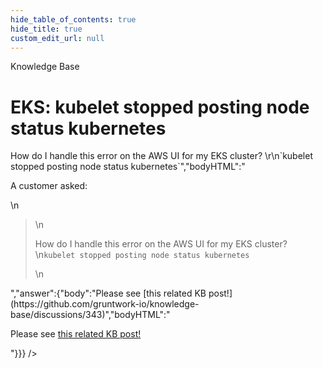 ```yaml
---
hide_table_of_contents: true
hide_title: true
custom_edit_url: null
---
```



<head>
  <link rel="canonical" href="https://github.com/gruntwork-io/knowledge-base/discussions/344" />
</head>

<CenterLayout>
<span className="searchCategory">Knowledge Base</span>
<h1>EKS: kubelet stopped posting node status kubernetes</h1>
<GitHub discussion={{"id":"D_kwDOF8slf84APPKf","number":344,"author":{"login":"zackproser"},"title":"EKS: kubelet stopped posting node status kubernetes","body":"A customer asked: \r\n> How do I handle this error on the AWS UI for my EKS cluster? \r\n`kubelet stopped posting node status kubernetes`","bodyHTML":"<p dir=\"auto\">A customer asked:</p>\n<blockquote>\n<p dir=\"auto\">How do I handle this error on the AWS UI for my EKS cluster?<br>\n<code class=\"notranslate\">kubelet stopped posting node status kubernetes</code></p>\n</blockquote>","answer":{"body":"Please see [this related KB post!](https://github.com/gruntwork-io/knowledge-base/discussions/343)","bodyHTML":"<p dir=\"auto\">Please see <a href=\"https://github.com/gruntwork-io/knowledge-base/discussions/343\" data-hovercard-type=\"discussion\" data-hovercard-url=\"/gruntwork-io/knowledge-base/discussions/343/hovercard\">this related KB post!</a></p>"}}} />

</CenterLayout>
  

<!-- ##DOCS-SOURCER-START
{
  "sourcePlugin": "github-discussions",
  "hash": "c14529a7e84693a1034d4587aa165347"
}
##DOCS-SOURCER-END -->

